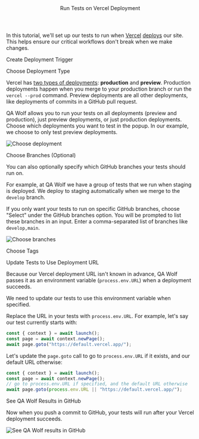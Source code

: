 

<Layout>

<Header>Run Tests on Vercel Deployment</Header>

In this tutorial, we'll set up our tests to run when <a href="https://vercel.com/" target="_blank">Vercel</a> <a href="https://vercel.com/docs/platform/deployments" target="_blank">deploys</a> our site. This helps ensure our critical workflows don't break when we make changes.

<SubHeader>Create Deployment Trigger</SubHeader>

<CreateTrigger description="on Vercel deployments" />

<InstallGitHubApp service="vercel" />

<SubHeader>Choose Deployment Type</SubHeader>

Vercel has <a href="https://vercel.com/docs/platform/deployments#deployment-types" target="\_blank">two types of deployments</a>: **production** and **preview**. Production deployments happen when you merge to your production branch or run the `vercel --prod` command. Preview deployments are all other deployments, like deployments of commits in a GitHub pull request.

QA Wolf allows you to run your tests on all deployments (preview and production), just preview deployments, or just production deployments. Choose which deployments you want to test in the popup. In our example, we choose to only test preview deployments.

<Image
  alt="Choose deployment"
  height={74}
  src="/docs/run-tests-on-vercel-deployment/choose-deployment.png"
  width={488}
/>

<SubHeader>Choose Branches (Optional)</SubHeader>

You can also optionally specify which GitHub branches your tests should run on.

For example, at QA Wolf we have a group of tests that we run when staging is deployed. We deploy to staging automatically when we merge to the `develop` branch.

If you only want your tests to run on specific GitHub branches, choose "Select" under the GitHub branches option. You will be prompted to list these branches in an input. Enter a comma-separated list of branches like `develop,main`.

<Image
  alt="Choose branches"
  height={78}
  src="/docs/run-tests-on-vercel-deployment/choose-branches.png"
  width={488}
/>

<SubHeader>Choose Tags</SubHeader>

<ChooseTags />

<ChooseEnvironment />

<SubHeader>Update Tests to Use Deployment URL</SubHeader>

Because our Vercel deployment URL isn't known in advance, QA Wolf passes it as an <Link href="use-environment-variables">environment variable</Link> (`process.env.URL`) when a deployment succeeds.

We need to update our tests to use this environment variable when specified.

Replace the URL in your tests with `process.env.URL`. For example, let's say our test currently starts with:

```js
const { context } = await launch();
const page = await context.newPage();
await page.goto("https://default.vercel.app/");
```

Let's update the `page.goto` call to go to `process.env.URL` if it exists, and our default URL otherwise:

```js
const { context } = await launch();
const page = await context.newPage();
// go to process.env.URL if specified, and the default URL otherwise
await page.goto(process.env.URL || "https://default.vercel.app/");
```

<SubHeader>See QA Wolf Results in GitHub</SubHeader>

Now when you push a commit to GitHub, your tests will run after your Vercel deployment succeeds.

<Image
  alt="See QA Wolf results in GitHub"
  height={202}
  src="/docs/run-tests-on-vercel-deployment/github-checks.png"
  width={600}
/>

<GitHubComment />

<ViewRunHistory description="on Vercel deployments" />

</Layout>
